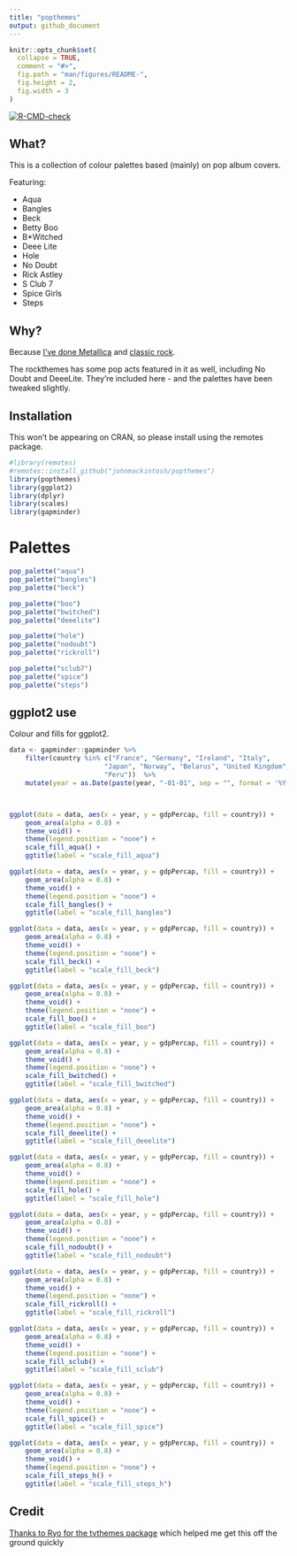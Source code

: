 ```yaml
---
title: "popthemes"
output: github_document
---
```


```r
knitr::opts_chunk$set(
  collapse = TRUE,
  comment = "#>",
  fig.path = "man/figures/README-",
  fig.height = 2,
  fig.width = 3
)
```


<!-- badges: start -->
[![R-CMD-check](https://github.com/johnmackintosh/popthemes/actions/workflows/R-CMD-check.yaml/badge.svg)](https://github.com/johnmackintosh/popthemes/actions/workflows/R-CMD-check.yaml)

<!-- badges: end -->

## What?

This is a collection of colour palettes based (mainly) on pop album covers.

Featuring: 

- Aqua 
- Bangles
- Beck
- Betty Boo
- B*Witched
- Deee Lite
- Hole
- No Doubt
- Rick Astley
- S Club 7
- Spice Girls
- Steps

## Why?

Because [I've done Metallica](https://github.com/johnmackintosh/metallicaRt) and [classic rock](https://github.com/johnmackintosh/rockthemes).

The rockthemes has some pop acts featured in it as well, including No Doubt and DeeeLite. They're included here - and the palettes have been tweaked slightly.


## Installation

This won't be appearing on CRAN, so please install using the remotes package.

```r
#library(remotes)
#remotes::install_github("johnmackintosh/popthemes")
library(popthemes)
library(ggplot2)
library(dplyr)
library(scales)
library(gapminder)
```

# Palettes 

```r
pop_palette("aqua")
pop_palette("bangles")
pop_palette("beck")
```



```r
pop_palette("boo")
pop_palette("bwitched")
pop_palette("deeelite")
```



```r
pop_palette("hole")
pop_palette("nodoubt")
pop_palette("rickroll")
```



```r
pop_palette("sclub7")
pop_palette("spice")
pop_palette("steps")

```


## ggplot2 use

Colour and fills for ggplot2.

```r
data <- gapminder::gapminder %>% 
    filter(country %in% c("France", "Germany", "Ireland", "Italy", 
                        "Japan", "Norway", "Belarus", "United Kingdom",
                        "Peru"))  %>% 
    mutate(year = as.Date(paste(year, "-01-01", sep = "", format = '%Y-%b-%d')))



ggplot(data = data, aes(x = year, y = gdpPercap, fill = country)) +
    geom_area(alpha = 0.8) +
    theme_void() + 
    theme(legend.position = "none") + 
    scale_fill_aqua() + 
    ggtitle(label = "scale_fill_aqua")  

ggplot(data = data, aes(x = year, y = gdpPercap, fill = country)) +
    geom_area(alpha = 0.8) +
    theme_void() + 
    theme(legend.position = "none") + 
    scale_fill_bangles() + 
    ggtitle(label = "scale_fill_bangles")  

ggplot(data = data, aes(x = year, y = gdpPercap, fill = country)) +
    geom_area(alpha = 0.8) +
    theme_void() + 
    theme(legend.position = "none") + 
    scale_fill_beck() + 
    ggtitle(label = "scale_fill_beck")  

ggplot(data = data, aes(x = year, y = gdpPercap, fill = country)) +
    geom_area(alpha = 0.8) +
    theme_void() + 
    theme(legend.position = "none") + 
    scale_fill_boo() + 
    ggtitle(label = "scale_fill_boo") 

ggplot(data = data, aes(x = year, y = gdpPercap, fill = country)) +
    geom_area(alpha = 0.8) +
    theme_void() + 
    theme(legend.position = "none") + 
    scale_fill_bwitched() + 
    ggtitle(label = "scale_fill_bwitched") 

ggplot(data = data, aes(x = year, y = gdpPercap, fill = country)) +
    geom_area(alpha = 0.8) +
    theme_void() + 
    theme(legend.position = "none") + 
    scale_fill_deeelite() + 
    ggtitle(label = "scale_fill_deeelite") 

ggplot(data = data, aes(x = year, y = gdpPercap, fill = country)) +
    geom_area(alpha = 0.8) +
    theme_void() + 
    theme(legend.position = "none") + 
    scale_fill_hole() + 
    ggtitle(label = "scale_fill_hole") 

ggplot(data = data, aes(x = year, y = gdpPercap, fill = country)) +
    geom_area(alpha = 0.8) +
    theme_void() + 
    theme(legend.position = "none") + 
    scale_fill_nodoubt() + 
    ggtitle(label = "scale_fill_nodoubt") 

ggplot(data = data, aes(x = year, y = gdpPercap, fill = country)) +
    geom_area(alpha = 0.8) +
    theme_void() + 
    theme(legend.position = "none") + 
    scale_fill_rickroll() + 
    ggtitle(label = "scale_fill_rickroll") 

ggplot(data = data, aes(x = year, y = gdpPercap, fill = country)) +
    geom_area(alpha = 0.8) +
    theme_void() + 
    theme(legend.position = "none") + 
    scale_fill_sclub() + 
    ggtitle(label = "scale_fill_sclub") 

ggplot(data = data, aes(x = year, y = gdpPercap, fill = country)) +
    geom_area(alpha = 0.8) +
    theme_void() + 
    theme(legend.position = "none") + 
    scale_fill_spice() + 
    ggtitle(label = "scale_fill_spice")

ggplot(data = data, aes(x = year, y = gdpPercap, fill = country)) +
    geom_area(alpha = 0.8) +
    theme_void() + 
    theme(legend.position = "none") + 
    scale_fill_steps_h() + 
    ggtitle(label = "scale_fill_steps_h")

```

## Credit

[Thanks to Ryo for the tvthemes package](https://github.com/Ryo-N7/tvthemes) which helped me get this off the ground quickly

